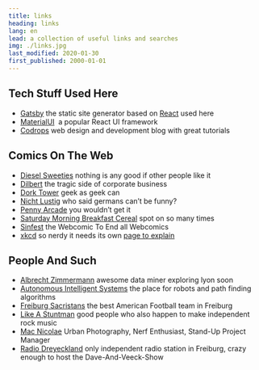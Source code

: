 ```yaml
---
title: links
heading: links
lang: en
lead: a collection of useful links and searches
img: ./links.jpg
last_modified: 2020-01-30
first_published: 2000-01-01
---
```


## Tech Stuff Used Here

- [Gatsby](https://www.gatsbyjs.org/)&nbsp;the static site generator based on [React](https://reactjs.org/) used here
- [MaterialUI](https://material-ui.com/)&nbsp; a popular React UI framework
- [Codrops](https://www.tympanus.net/codrops/)&nbsp;web design and development blog with great tutorials

## Comics On The Web

- [Diesel Sweeties](https://www.dieselsweeties.com/)&nbsp;nothing is any good if other people like it
- [Dilbert](http://www.dilbert.com/)&nbsp;the tragic side of corporate business
- [Dork Tower](https://www.dorktower.com/)&nbsp;geek as geek can
- [Nicht Lustig](http://www.nichtlustig.de/)&nbsp;who said germans can’t be funny?
- [Penny Arcade](https://www.penny-arcade.com/comic/)&nbsp;you wouldn’t get it
- [Saturday Morning Breakfast Cereal](https://www.smbc-comics.com)&nbsp;spot on so many times
- [Sinfest](http://www.sinfest.net)&nbsp;the Webcomic To End all Webcomics
- [xkcd](https://xkcd.com/)&nbsp;so nerdy it needs its own [page to explain](http://www.explainxkcd.com/)

## People And Such

- [Albrecht Zimmermann](http://www.scientific-data-mining.org/)&nbsp;awesome data miner exploring lyon soon
- [Autonomous Intelligent Systems](http://ais.informatik.uni-freiburg.de/)&nbsp;the place for robots and path finding
  algorithms
- [Freiburg Sacristans](https://www.ft1844-freiburg.de/americanfootball/)&nbsp;the best American Football team in
  Freiburg
- [Like A Stuntman](http://www.like-a-stuntman.de/)&nbsp;good people who also happen to make independent rock music
- [Mac Nicolae](https://macnicolae.com/)&nbsp;Urban Photography, Nerf Enthusiast, Stand-Up Project Manager
- [Radio Dreyeckland](https://www.rdl.de/)&nbsp;only independent radio station in Freiburg, crazy enough to host the
  Dave-And-Veeck-Show
